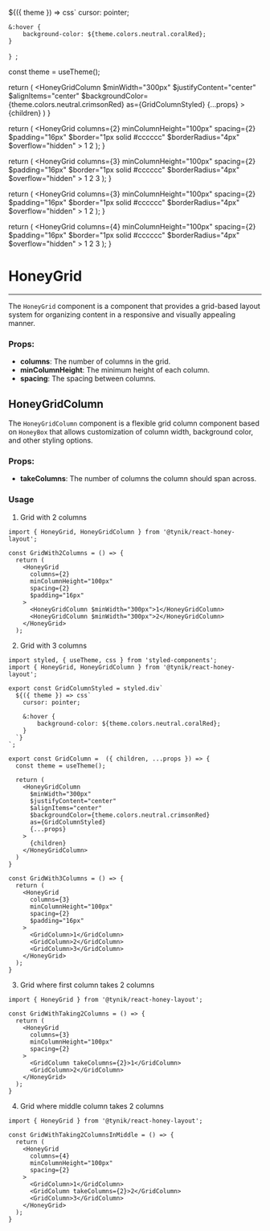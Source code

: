 

  ${({ theme }) => css`
    cursor: pointer;

    &:hover {
        background-color: ${theme.colors.neutral.coralRed};
    }
  `}
`;

  const theme = useTheme();

  return (
    <HoneyGridColumn
      $minWidth="300px"
      $justifyContent="center"
      $alignItems="center"
      $backgroundColor={theme.colors.neutral.crimsonRed}
      as={GridColumnStyled}
      {...props}
    >
      {children}
    </HoneyGridColumn>
  )
}

  return (
    <HoneyGrid
      columns={2}
      minColumnHeight="100px"
      spacing={2}
      $padding="16px"
      $border="1px solid #cccccc"
      $borderRadius="4px"
      $overflow="hidden"
    >
      <GridColumn>1</GridColumn>
      <GridColumn>2</GridColumn>
    </HoneyGrid>
  );
}

  return (
    <HoneyGrid
      columns={3}
      minColumnHeight="100px"
      spacing={2}
      $padding="16px"
      $border="1px solid #cccccc"
      $borderRadius="4px"
      $overflow="hidden"
    >
      <GridColumn>1</GridColumn>
      <GridColumn>2</GridColumn>
      <GridColumn>3</GridColumn>
    </HoneyGrid>
  );
}

  return (
    <HoneyGrid
      columns={3}
      minColumnHeight="100px"
      spacing={2}
      $padding="16px"
      $border="1px solid #cccccc"
      $borderRadius="4px"
      $overflow="hidden"
    >
      <GridColumn takeColumns={2}>1</GridColumn>
      <GridColumn>2</GridColumn>
    </HoneyGrid>
  );
}

  return (
    <HoneyGrid
      columns={4}
      minColumnHeight="100px"
      spacing={2}
      $padding="16px"
      $border="1px solid #cccccc"
      $borderRadius="4px"
      $overflow="hidden"
    >
      <GridColumn>1</GridColumn>
      <GridColumn takeColumns={2}>2</GridColumn>
      <GridColumn>3</GridColumn>
    </HoneyGrid>
  );
}

# HoneyGrid

---

The `HoneyGrid` component is a component that provides a grid-based layout system for organizing content in a responsive and visually appealing manner.

### Props:

* **columns**: The number of columns in the grid.
* **minColumnHeight**: The minimum height of each column.
* **spacing**: The spacing between columns.

## HoneyGridColumn

The `HoneyGridColumn` component is a flexible grid column component based on `HoneyBox` that allows customization of column width,
background color, and other styling options.

### Props:

* **takeColumns**: The number of columns the column should span across.

### Usage

1. Grid with 2 columns

<GridWith2Columns/>

~~~tsx
import { HoneyGrid, HoneyGridColumn } from '@tynik/react-honey-layout';

const GridWith2Columns = () => {
  return (
    <HoneyGrid
      columns={2}
      minColumnHeight="100px"
      spacing={2}
      $padding="16px"
    >
      <HoneyGridColumn $minWidth="300px">1</HoneyGridColumn>
      <HoneyGridColumn $minWidth="300px">2</HoneyGridColumn>
    </HoneyGrid>
  );
~~~

2. Grid with 3 columns

<GridWith3Columns/>

~~~tsx
import styled, { useTheme, css } from 'styled-components';
import { HoneyGrid, HoneyGridColumn } from '@tynik/react-honey-layout';

export const GridColumnStyled = styled.div`
  ${({ theme }) => css`
    cursor: pointer;

    &:hover {
        background-color: ${theme.colors.neutral.coralRed};
    }
  `}
`;

export const GridColumn =  ({ children, ...props }) => {
  const theme = useTheme();

  return (
    <HoneyGridColumn
      $minWidth="300px"
      $justifyContent="center"
      $alignItems="center"
      $backgroundColor={theme.colors.neutral.crimsonRed}
      as={GridColumnStyled}
      {...props}
    >
      {children}
    </HoneyGridColumn>
  )
}

const GridWith3Columns = () => {
  return (
    <HoneyGrid
      columns={3}
      minColumnHeight="100px"
      spacing={2}
      $padding="16px"
    >
      <GridColumn>1</GridColumn>
      <GridColumn>2</GridColumn>
      <GridColumn>3</GridColumn>
    </HoneyGrid>
  );
}
~~~

3. Grid where first column takes 2 columns

<GridWithTaking2Columns/>

~~~tsx
import { HoneyGrid } from '@tynik/react-honey-layout';

const GridWithTaking2Columns = () => {
  return (
    <HoneyGrid
      columns={3}
      minColumnHeight="100px"
      spacing={2}
    >
      <GridColumn takeColumns={2}>1</GridColumn>
      <GridColumn>2</GridColumn>
    </HoneyGrid>
  );
}
~~~

4. Grid where middle column takes 2 columns

<GridWithTaking2ColumnsInMiddle/>

~~~tsx
import { HoneyGrid } from '@tynik/react-honey-layout';

const GridWithTaking2ColumnsInMiddle = () => {
  return (
    <HoneyGrid
      columns={4}
      minColumnHeight="100px"
      spacing={2}
    >
      <GridColumn>1</GridColumn>
      <GridColumn takeColumns={2}>2</GridColumn>
      <GridColumn>3</GridColumn>
    </HoneyGrid>
  );
}
~~~